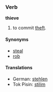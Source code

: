 ===Verb===
'''thieve'''

# to commit [[theft]].

====Synonyms====
* [[steal]]
* [[rob]]

====Translations====
*German: [[stehlen]]
*Tok Pisin: [[stilim]]